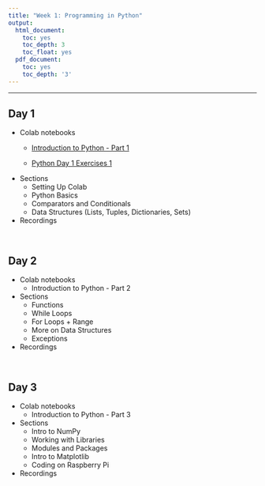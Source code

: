```yaml
---
title: "Week 1: Programming in Python"
output:
  html_document:
    toc: yes
    toc_depth: 3
    toc_float: yes
  pdf_document:
    toc: yes
    toc_depth: '3'
---
```


---

## Day 1 


* Colab notebooks
  * [Introduction to Python - Part 1](https://drive.google.com/file/d/1AKTscsVwVOLpcC_b5l5vVuMcMb9954u6/view?usp=sharing)

  * [Python Day 1 Exercises 1](https://drive.google.com/file/d/1m-Kda2i3dXnQ-lnR-ee6k5KIfyF9ovpy/view?usp=sharing)


* Sections
  * Setting Up Colab
  * Python Basics
  * Comparators and Conditionals
  * Data Structures (Lists, Tuples, Dictionaries, Sets)

* Recordings

  


<br>

## Day 2  

* Colab notebooks
  * Introduction to Python - Part 2
* Sections
   * Functions
   * While Loops 
   * For Loops + Range
   * More on Data Structures
   * Exceptions 
   
* Recordings

<br>

## Day 3

* Colab notebooks
  * Introduction to Python - Part 3
* Sections
  * Intro to NumPy
  * Working with Libraries
  * Modules and Packages
  * Intro to Matplotlib
  * Coding on Raspberry Pi


* Recordings



<br>





